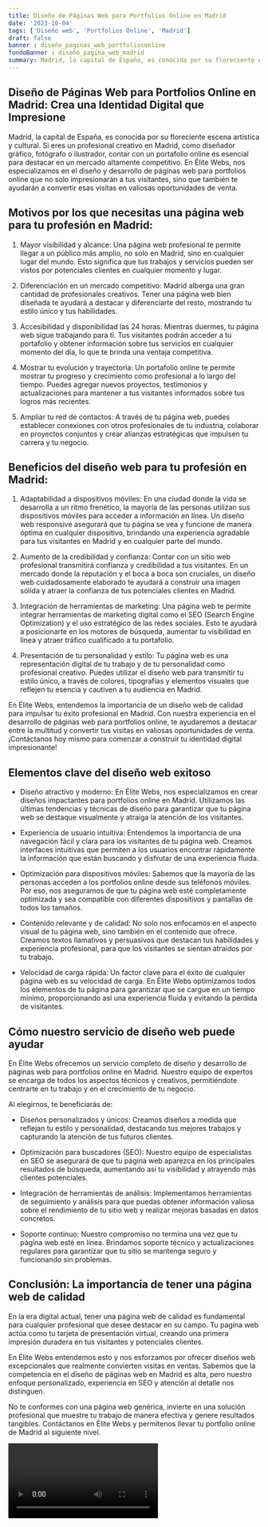 ```yaml
---
title: Diseño de Páginas Web para Portfolios Online en Madrid
date: '2023-10-04'
tags: ['Diseño web', 'Portfolios Online', 'Madrid']
draft: false
banner : diseño_paginas_web_portfoliosonline
fondoBanner : diseño_pagina_web_madrid
summary: Madrid, la capital de España, es conocida por su floreciente escena artística y cultural. Si eres un profesional creativo en Madrid, como diseñador gráfico, fotógrafo o ilustrador, contar con un portafolio online es esencial para destacar en un mercado altamente competitivo. En Élite Webs, nos especializamos en el diseño y desarrollo de páginas web para portfolios online que no solo impresionarán a tus visitantes, sino que también te ayudarán a convertir esas visitas en valiosas oportunidades de venta.
---
```


## Diseño de Páginas Web para Portfolios Online en Madrid: Crea una Identidad Digital que Impresione

Madrid, la capital de España, es conocida por su floreciente escena artística y cultural. Si eres un profesional creativo en Madrid, como diseñador gráfico, fotógrafo o ilustrador, contar con un portafolio online es esencial para destacar en un mercado altamente competitivo. En Élite Webs, nos especializamos en el diseño y desarrollo de páginas web para portfolios online que no solo impresionarán a tus visitantes, sino que también te ayudarán a convertir esas visitas en valiosas oportunidades de venta.

## Motivos por los que necesitas una página web para tu profesión en Madrid:

1. Mayor visibilidad y alcance: Una página web profesional te permite llegar a un público más amplio, no solo en Madrid, sino en cualquier lugar del mundo. Esto significa que tus trabajos y servicios pueden ser vistos por potenciales clientes en cualquier momento y lugar.

2. Diferenciación en un mercado competitivo: Madrid alberga una gran cantidad de profesionales creativos. Tener una página web bien diseñada te ayudará a destacar y diferenciarte del resto, mostrando tu estilo único y tus habilidades.

3. Accesibilidad y disponibilidad las 24 horas: Mientras duermes, tu página web sigue trabajando para ti. Tus visitantes podrán acceder a tu portafolio y obtener información sobre tus servicios en cualquier momento del día, lo que te brinda una ventaja competitiva.

4. Mostrar tu evolución y trayectoria: Un portafolio online te permite mostrar tu progreso y crecimiento como profesional a lo largo del tiempo. Puedes agregar nuevos proyectos, testimonios y actualizaciones para mantener a tus visitantes informados sobre tus logros más recientes.

5. Ampliar tu red de contactos: A través de tu página web, puedes establecer conexiones con otros profesionales de tu industria, colaborar en proyectos conjuntos y crear alianzas estratégicas que impulsen tu carrera y tu negocio.

## Beneficios del diseño web para tu profesión en Madrid:

1. Adaptabilidad a dispositivos móviles: En una ciudad donde la vida se desarrolla a un ritmo frenético, la mayoría de las personas utilizan sus dispositivos móviles para acceder a información en línea. Un diseño web responsive asegurará que tu página se vea y funcione de manera óptima en cualquier dispositivo, brindando una experiencia agradable para tus visitantes en Madrid y en cualquier parte del mundo.

2. Aumento de la credibilidad y confianza: Contar con un sitio web profesional transmitirá confianza y credibilidad a tus visitantes. En un mercado donde la reputación y el boca a boca son cruciales, un diseño web cuidadosamente elaborado te ayudará a construir una imagen sólida y atraer la confianza de tus potenciales clientes en Madrid.

3. Integración de herramientas de marketing: Una página web te permite integrar herramientas de marketing digital como el SEO (Search Engine Optimization) y el uso estratégico de las redes sociales. Esto te ayudará a posicionarte en los motores de búsqueda, aumentar tu visibilidad en línea y atraer tráfico cualificado a tu portafolio.

4. Presentación de tu personalidad y estilo: Tu página web es una representación digital de tu trabajo y de tu personalidad como profesional creativo. Puedes utilizar el diseño web para transmitir tu estilo único, a través de colores, tipografías y elementos visuales que reflejen tu esencia y cautiven a tu audiencia en Madrid.

En Élite Webs, entendemos la importancia de un diseño web de calidad para impulsar tu éxito profesional en Madrid. Con nuestra experiencia en el desarrollo de páginas web para portfolios online, te ayudaremos a destacar entre la multitud y convertir tus visitas en valiosas oportunidades de venta. ¡Contáctanos hoy mismo para comenzar a construir tu identidad digital impresionante!

<GifSeo />

<Cta />

## Elementos clave del diseño web exitoso

- Diseño atractivo y moderno: En Élite Webs, nos especializamos en crear diseños impactantes para portfolios online en Madrid. Utilizamos las últimas tendencias y técnicas de diseño para garantizar que tu página web se destaque visualmente y atraiga la atención de los visitantes.

- Experiencia de usuario intuitiva: Entendemos la importancia de una navegación fácil y clara para los visitantes de tu página web. Creamos interfaces intuitivas que permiten a los usuarios encontrar rápidamente la información que están buscando y disfrutar de una experiencia fluida.

- Optimización para dispositivos móviles: Sabemos que la mayoría de las personas acceden a los portfolios online desde sus teléfonos móviles. Por eso, nos aseguramos de que tu página web esté completamente optimizada y sea compatible con diferentes dispositivos y pantallas de todos los tamaños.

- Contenido relevante y de calidad: No solo nos enfocamos en el aspecto visual de tu página web, sino también en el contenido que ofrece. Creamos textos llamativos y persuasivos que destacan tus habilidades y experiencia profesional, para que los visitantes se sientan atraídos por tu trabajo.

- Velocidad de carga rápida: Un factor clave para el éxito de cualquier página web es su velocidad de carga. En Élite Webs optimizamos todos los elementos de tu página para garantizar que se cargue en un tiempo mínimo, proporcionando así una experiencia fluida y evitando la pérdida de visitantes.

## Cómo nuestro servicio de diseño web puede ayudar

En Élite Webs ofrecemos un servicio completo de diseño y desarrollo de páginas web para portfolios online en Madrid. Nuestro equipo de expertos se encarga de todos los aspectos técnicos y creativos, permitiéndote centrarte en tu trabajo y en el crecimiento de tu negocio.

Al elegirnos, te beneficiarás de:

- Diseños personalizados y únicos: Creamos diseños a medida que reflejan tu estilo y personalidad, destacando tus mejores trabajos y capturando la atención de tus futuros clientes.

- Optimización para buscadores (SEO): Nuestro equipo de especialistas en SEO se asegurará de que tu página web aparezca en los principales resultados de búsqueda, aumentando así tu visibilidad y atrayendo más clientes potenciales.

- Integración de herramientas de análisis: Implementamos herramientas de seguimiento y análisis para que puedas obtener información valiosa sobre el rendimiento de tu sitio web y realizar mejoras basadas en datos concretos.

- Soporte continuo: Nuestro compromiso no termina una vez que tu página web esté en línea. Brindamos soporte técnico y actualizaciones regulares para garantizar que tu sitio se mantenga seguro y funcionando sin problemas.

## Conclusión: La importancia de tener una página web de calidad

En la era digital actual, tener una página web de calidad es fundamental para cualquier profesional que desee destacar en su campo. Tu pagina web actúa como tu tarjeta de presentación virtual, creando una primera impresión duradera en tus visitantes y potenciales clientes.

En Élite Webs entendemos esto y nos esforzamos por ofrecer diseños web excepcionales que realmente convierten visitas en ventas. Sabemos que la competencia en el diseño de páginas web en Madrid es alta, pero nuestro enfoque personalizado, experiencia en SEO y atención al detalle nos distinguen.

No te conformes con una página web genérica, invierte en una solución profesional que muestre tu trabajo de manera efectiva y genere resultados tangibles. Contáctanos en Élite Webs y permítenos llevar tu portfolio online de Madrid al siguiente nivel.

<Video />

<CtaBot job='Portfolios Online' city='Madrid'/>

<Gmaps query='Madrid+españa+maps' />